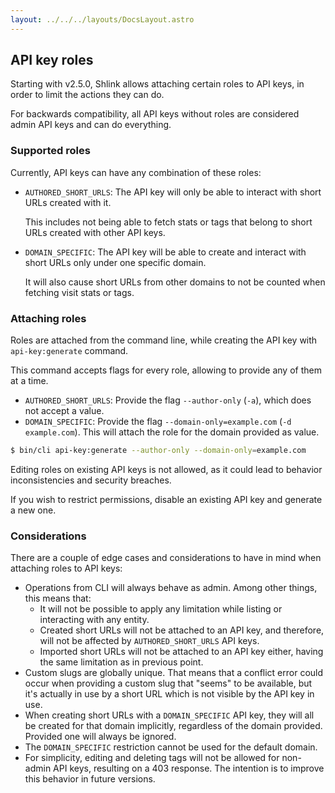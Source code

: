```yaml
---
layout: ../../../layouts/DocsLayout.astro
---
```




## API key roles

Starting with v2.5.0, Shlink allows attaching certain roles to API keys, in order to limit the actions they can do.

For backwards compatibility, all API keys without roles are considered admin API keys and can do everything.

### Supported roles

Currently, API keys can have any combination of these roles:

* `AUTHORED_SHORT_URLS`: The API key will only be able to interact with short URLs created with it.

  This includes not being able to fetch stats or tags that belong to short URLs created with other API keys.

* `DOMAIN_SPECIFIC`: The API key will be able to create and interact with short URLs only under one specific domain.

  It will also cause short URLs from other domains to not be counted when fetching visit stats or tags.

### Attaching roles

Roles are attached from the command line, while creating the API key with `api-key:generate` command.

This command accepts flags for every role, allowing to provide any of them at a time.

* `AUTHORED_SHORT_URLS`: Provide the flag `--author-only` (`-a`), which does not accept a value.
* `DOMAIN_SPECIFIC`: Provide the flag `--domain-only=example.com` (`-d example.com`). This will attach the role for the domain provided as value.

```bash
$ bin/cli api-key:generate --author-only --domain-only=example.com
```

<Callout type="warning">
  Editing roles on existing API keys is not allowed, as it could lead to behavior inconsistencies and security breaches.

  If you wish to restrict permissions, disable an existing API key and generate a new one.
</Callout>

### Considerations

There are a couple of edge cases and considerations to have in mind when attaching roles to API keys:

* Operations from CLI will always behave as admin. Among other things, this means that:
  * It will not be possible to apply any limitation while listing or interacting with any entity.
  * Created short URLs will not be attached to an API key, and therefore, will not be affected by `AUTHORED_SHORT_URLS` API keys.
  * Imported short URLs will not be attached to an API key either, having the same limitation as in previous point.
* Custom slugs are globally unique. That means that a conflict error could occur when providing a custom slug that "seems" to be available, but it's actually in use by a short URL which is not visible by the API key in use.
* When creating short URLs with a `DOMAIN_SPECIFIC` API key, they will all be created for that domain implicitly, regardless of the domain provided. Provided one will always be ignored.
* The `DOMAIN_SPECIFIC` restriction cannot be used for the default domain.
* For simplicity, editing and deleting tags will not be allowed for non-admin API keys, resulting on a 403 response. The intention is to improve this behavior in future versions.
